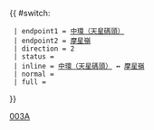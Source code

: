 {{ #switch: {{{format|}}}
  | endpoint1 = [[中環（天星碼頭）巴士總站|中環（天星碼頭）]]
  | endpoint2 = [[摩星嶺 (香港)|摩星嶺]]
  | direction = 2
  | status = {{HK Bus Status|P}}
  | inline = [[中環（天星碼頭）巴士總站|中環（天星碼頭）]] ↔ [[摩星嶺 (香港)|摩星嶺]]
  | normal =
  | full =
}}<noinclude>[[Category:新巴路線模板|003A]]</noinclude>